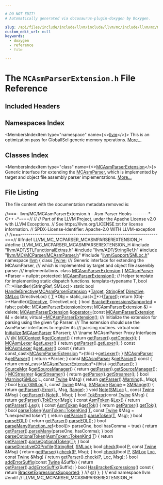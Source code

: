 ```yaml
---

# DO NOT EDIT!
# Automatically generated via docusaurus-plugin-doxygen by Doxygen.

slug: /api/files/include/include/llvm/include/llvm/mc/include/llvm/mc/mcparser/mcasmparserextension-h
custom_edit_url: null
keywords:
  - doxygen
  - reference
  - file

---
```





# The `MCAsmParserExtension.h` File Reference

<DoxygenPage pluginConfig={pluginConfig}>



## Included Headers

<IncludesList>
<IncludesListItem
  filePath="llvm/ADT/STLFunctionalExtras.h"
  permalink="/docs/api/files/include/include/llvm/include/llvm/adt/stlfunctionalextras-h"
  isLocal="true" />
<IncludesListItem
  filePath="llvm/ADT/StringRef.h"
  permalink="/docs/api/files/include/include/llvm/include/llvm/adt/stringref-h"
  isLocal="true" />
<IncludesListItem
  filePath="llvm/MC/MCParser/MCAsmParser.h"
  permalink="/docs/api/files/include/include/llvm/include/llvm/mc/include/llvm/mc/mcparser/mcasmparser-h"
  isLocal="true" />
<IncludesListItem
  filePath="llvm/Support/SMLoc.h"
  permalink="/docs/api/files/include/include/llvm/include/llvm/support/smloc-h"
  isLocal="true" />
</IncludesList>

## Namespaces Index

<MembersIndex>

<MembersIndexItem
  type="namespace"
  name={<><a href="/docs/api/namespaces/llvm">llvm</a></>}>
This is an optimization pass for GlobalISel generic memory operations. <a href="/docs/api/namespaces/llvm/#details">More...</a>
</MembersIndexItem>

</MembersIndex>

## Classes Index

<MembersIndex>

<MembersIndexItem
  type="class"
  name={<><a href="/docs/api/classes/llvm/mcasmparserextension">MCAsmParserExtension</a></>}>
Generic interface for extending the <a href="/docs/api/classes/llvm/mcasmparser">MCAsmParser</a>, which is implemented by target and object file assembly parser implementations. <a href="/docs/api/classes/llvm/mcasmparserextension/#details">More...</a>
</MembersIndexItem>

</MembersIndex>


## File Listing

The file content with the documentation metadata removed is:

<ProgramListing>

<Link id="l00001" /><CodeLine lineNumber="1"><Highlight kind="comment">//===- llvm/MC/MCAsmParserExtension.h - Asm Parser Hooks --------&#42;- C++ -&#42;-===//</Highlight><Highlight kind="normal"></Highlight></CodeLine>
<Link id="l00002" /><CodeLine lineNumber="2"><Highlight kind="normal"></Highlight><Highlight kind="comment">//</Highlight><Highlight kind="normal"></Highlight></CodeLine>
<Link id="l00003" /><CodeLine lineNumber="3"><Highlight kind="normal"></Highlight><Highlight kind="comment">// Part of the LLVM Project, under the Apache License v2.0 with LLVM Exceptions.</Highlight><Highlight kind="normal"></Highlight></CodeLine>
<Link id="l00004" /><CodeLine lineNumber="4"><Highlight kind="normal"></Highlight><Highlight kind="comment">// See https://llvm.org/LICENSE.txt for license information.</Highlight><Highlight kind="normal"></Highlight></CodeLine>
<Link id="l00005" /><CodeLine lineNumber="5"><Highlight kind="normal"></Highlight><Highlight kind="comment">// SPDX-License-Identifier: Apache-2.0 WITH LLVM-exception</Highlight><Highlight kind="normal"></Highlight></CodeLine>
<Link id="l00006" /><CodeLine lineNumber="6"><Highlight kind="normal"></Highlight><Highlight kind="comment">//</Highlight><Highlight kind="normal"></Highlight></CodeLine>
<Link id="l00007" /><CodeLine lineNumber="7"><Highlight kind="normal"></Highlight><Highlight kind="comment">//===----------------------------------------------------------------------===//</Highlight><Highlight kind="normal"></Highlight></CodeLine>
<Link id="l00008" /><CodeLine lineNumber="8"><Highlight kind="normal"></Highlight></CodeLine>
<Link id="l00009" /><CodeLine lineNumber="9"><Highlight kind="normal"></Highlight><Highlight kind="preprocessor">#ifndef LLVM&#95;MC&#95;MCPARSER&#95;MCASMPARSEREXTENSION&#95;H</Highlight><Highlight kind="normal"></Highlight></CodeLine>
<Link id="l00010" /><CodeLine lineNumber="10"><Highlight kind="normal"></Highlight><Highlight kind="preprocessor">#define LLVM&#95;MC&#95;MCPARSER&#95;MCASMPARSEREXTENSION&#95;H</Highlight><Highlight kind="normal"></Highlight></CodeLine>
<Link id="l00011" /><CodeLine lineNumber="11"><Highlight kind="normal"></Highlight></CodeLine>
<Link id="l00012" /><CodeLine lineNumber="12"><Highlight kind="normal"></Highlight><Highlight kind="preprocessor">#include &quot;<a href="/docs/api/files/include/include/llvm/include/llvm/adt/stlfunctionalextras-h">llvm/ADT/STLFunctionalExtras.h</a>&quot;</Highlight><Highlight kind="normal"></Highlight></CodeLine>
<Link id="l00013" /><CodeLine lineNumber="13"><Highlight kind="normal"></Highlight><Highlight kind="preprocessor">#include &quot;<a href="/docs/api/files/include/include/llvm/include/llvm/adt/stringref-h">llvm/ADT/StringRef.h</a>&quot;</Highlight><Highlight kind="normal"></Highlight></CodeLine>
<Link id="l00014" /><CodeLine lineNumber="14"><Highlight kind="normal"></Highlight><Highlight kind="preprocessor">#include &quot;<a href="/docs/api/files/include/include/llvm/include/llvm/mc/include/llvm/mc/mcparser/mcasmparser-h">llvm/MC/MCParser/MCAsmParser.h</a>&quot;</Highlight><Highlight kind="normal"></Highlight></CodeLine>
<Link id="l00015" /><CodeLine lineNumber="15"><Highlight kind="normal"></Highlight><Highlight kind="preprocessor">#include &quot;<a href="/docs/api/files/include/include/llvm/include/llvm/support/smloc-h">llvm/Support/SMLoc.h</a>&quot;</Highlight><Highlight kind="normal"></Highlight></CodeLine>
<Link id="l00016" /><CodeLine lineNumber="16"><Highlight kind="normal"></Highlight></CodeLine>
<Link id="l00017" /><CodeLine lineNumber="17"><Highlight kind="normal"></Highlight><Highlight kind="keyword">namespace </Highlight><Highlight kind="normal"><a href="/docs/api/namespaces/llvm">llvm</a> &#123;</Highlight></CodeLine>
<Link id="l00018" /><CodeLine lineNumber="18"><Highlight kind="normal"></Highlight></CodeLine>
<Link id="l00019" /><CodeLine lineNumber="19"><Highlight kind="normal"></Highlight><Highlight kind="keyword">class </Highlight><Highlight kind="normal"><a href="/docs/api/classes/llvm/twine">Twine</a>;</Highlight></CodeLine>
<Link id="l00020" /><CodeLine lineNumber="20"><Highlight kind="normal"></Highlight><Highlight kind="comment"></Highlight></CodeLine>
<Link id="l00021" /><CodeLine lineNumber="21"><Highlight kind="comment">/// Generic interface for extending the MCAsmParser,</Highlight></CodeLine>
<Link id="l00022" /><CodeLine lineNumber="22"><Highlight kind="comment">/// which is implemented by target and object file assembly parser</Highlight></CodeLine>
<Link id="l00023" /><CodeLine lineNumber="23"><Highlight kind="comment">/// implementations.</Highlight><Highlight kind="normal"></Highlight></CodeLine>
<Link id="l00024" /><CodeLine lineNumber="24" lineLink="/docs/api/classes/llvm/mcasmparserextension"><Highlight kind="normal"></Highlight><Highlight kind="keyword">class </Highlight><Highlight kind="normal"><a href="/docs/api/classes/llvm/mcasmparserextension/#aab3bf5b24dd10d157225bc28bb555f30">MCAsmParserExtension</a> &#123;</Highlight></CodeLine>
<Link id="l00025" /><CodeLine lineNumber="25"><Highlight kind="normal">  <a href="/docs/api/classes/llvm/mcasmparser">MCAsmParser</a> &#42;Parser = </Highlight><Highlight kind="keyword">nullptr</Highlight><Highlight kind="normal">;</Highlight></CodeLine>
<Link id="l00026" /><CodeLine lineNumber="26"><Highlight kind="normal"></Highlight></CodeLine>
<Link id="l00027" /><CodeLine lineNumber="27"><Highlight kind="normal"></Highlight><Highlight kind="keyword">protected</Highlight><Highlight kind="normal">:</Highlight></CodeLine>
<Link id="l00028" /><CodeLine lineNumber="28" lineLink="/docs/api/classes/llvm/mcasmparserextension/#aab3bf5b24dd10d157225bc28bb555f30"><Highlight kind="normal">  <a href="/docs/api/classes/llvm/mcasmparserextension/#aab3bf5b24dd10d157225bc28bb555f30">MCAsmParserExtension</a>();</Highlight></CodeLine>
<Link id="l00029" /><CodeLine lineNumber="29"><Highlight kind="normal"></Highlight></CodeLine>
<Link id="l00030" /><CodeLine lineNumber="30"><Highlight kind="normal">  </Highlight><Highlight kind="comment">// Helper template for implementing static dispatch functions.</Highlight><Highlight kind="normal"></Highlight></CodeLine>
<Link id="l00031" /><CodeLine lineNumber="31"><Highlight kind="normal">  </Highlight><Highlight kind="keyword">template</Highlight><Highlight kind="normal">&lt;</Highlight><Highlight kind="keyword">typename</Highlight><Highlight kind="normal"> T, </Highlight><Highlight kind="keywordtype">bool</Highlight><Highlight kind="normal"> (T::&#42;Handler)(StringRef, SMLoc)&gt;</Highlight></CodeLine>
<Link id="l00032" /><CodeLine lineNumber="32" lineLink="/docs/api/classes/llvm/mcasmparserextension/#a24a2ab7728459aab10f7550b978f7b84"><Highlight kind="normal">  </Highlight><Highlight kind="keyword">static</Highlight><Highlight kind="normal"> </Highlight><Highlight kind="keywordtype">bool</Highlight><Highlight kind="normal"> <a href="/docs/api/classes/llvm/mcasmparserextension/#a24a2ab7728459aab10f7550b978f7b84">HandleDirective</a>(<a href="/docs/api/classes/llvm/mcasmparserextension/#aab3bf5b24dd10d157225bc28bb555f30">MCAsmParserExtension</a> &#42;<a href="/docs/api/classes/llvm/target">Target</a>,</Highlight></CodeLine>
<Link id="l00033" /><CodeLine lineNumber="33"><Highlight kind="normal">                              <a href="/docs/api/classes/llvm/stringref">StringRef</a> <a href="/docs/api/classes/llvm/directive">Directive</a>,</Highlight></CodeLine>
<Link id="l00034" /><CodeLine lineNumber="34"><Highlight kind="normal">                              <a href="/docs/api/classes/llvm/smloc">SMLoc</a> DirectiveLoc) &#123;</Highlight></CodeLine>
<Link id="l00035" /><CodeLine lineNumber="35"><Highlight kind="normal">    <a href="/docs/api/files/lib/lib/target/lib/target/mips/mips16isellowering-cpp/#a0acb682b8260ab1c60b918599864e2e5">T</a> &#42;Obj = </Highlight><Highlight kind="keyword">static&#95;cast&lt;</Highlight><Highlight kind="normal"><a href="/docs/api/files/lib/lib/target/lib/target/mips/mips16isellowering-cpp/#a0acb682b8260ab1c60b918599864e2e5">T</a>&#42;</Highlight><Highlight kind="keyword">&gt;</Highlight><Highlight kind="normal">(<a href="/docs/api/classes/llvm/target">Target</a>);</Highlight></CodeLine>
<Link id="l00036" /><CodeLine lineNumber="36"><Highlight kind="normal">    </Highlight><Highlight kind="keywordflow">return</Highlight><Highlight kind="normal"> (Obj-&gt;&#42;Handler)(<a href="/docs/api/classes/llvm/directive">Directive</a>, DirectiveLoc);</Highlight></CodeLine>
<Link id="l00037" /><CodeLine lineNumber="37"><Highlight kind="normal">  &#125;</Highlight></CodeLine>
<Link id="l00038" /><CodeLine lineNumber="38"><Highlight kind="normal"></Highlight></CodeLine>
<Link id="l00039" /><CodeLine lineNumber="39" lineLink="/docs/api/classes/llvm/mcasmparserextension/#acd467ad40163cfdcb2e73ac13f83d8f2"><Highlight kind="normal">  </Highlight><Highlight kind="keywordtype">bool</Highlight><Highlight kind="normal"> <a href="/docs/api/classes/llvm/mcasmparserextension/#acd467ad40163cfdcb2e73ac13f83d8f2">BracketExpressionsSupported</a> = </Highlight><Highlight kind="keyword">false</Highlight><Highlight kind="normal">;</Highlight></CodeLine>
<Link id="l00040" /><CodeLine lineNumber="40"><Highlight kind="normal"></Highlight></CodeLine>
<Link id="l00041" /><CodeLine lineNumber="41"><Highlight kind="normal"></Highlight><Highlight kind="keyword">public</Highlight><Highlight kind="normal">:</Highlight></CodeLine>
<Link id="l00042" /><CodeLine lineNumber="42" lineLink="/docs/api/classes/llvm/mcasmparserextension/#a5749b82d37aef7341a7ae4e7e8ee4151"><Highlight kind="normal">  <a href="/docs/api/classes/llvm/mcasmparserextension/#a5749b82d37aef7341a7ae4e7e8ee4151">MCAsmParserExtension</a>(</Highlight><Highlight kind="keyword">const</Highlight><Highlight kind="normal"> <a href="/docs/api/classes/llvm/mcasmparserextension/#aab3bf5b24dd10d157225bc28bb555f30">MCAsmParserExtension</a> &amp;) = </Highlight><Highlight kind="keyword">delete</Highlight><Highlight kind="normal">;</Highlight></CodeLine>
<Link id="l00043" /><CodeLine lineNumber="43" lineLink="/docs/api/classes/llvm/mcasmparserextension/#a5059e383d4fa0d92c32172516190251f"><Highlight kind="normal">  <a href="/docs/api/classes/llvm/mcasmparserextension/#aab3bf5b24dd10d157225bc28bb555f30">MCAsmParserExtension</a> &amp;<a href="/docs/api/classes/llvm/mcasmparserextension/#a5059e383d4fa0d92c32172516190251f">operator=</a>(</Highlight><Highlight kind="keyword">const</Highlight><Highlight kind="normal"> <a href="/docs/api/classes/llvm/mcasmparserextension/#aab3bf5b24dd10d157225bc28bb555f30">MCAsmParserExtension</a> &amp;) = </Highlight><Highlight kind="keyword">delete</Highlight><Highlight kind="normal">;</Highlight></CodeLine>
<Link id="l00044" /><CodeLine lineNumber="44" lineLink="/docs/api/classes/llvm/mcasmparserextension/#a363ea7ea65cbb67fe7c57d5aef6ca528"><Highlight kind="normal">  </Highlight><Highlight kind="keyword">virtual</Highlight><Highlight kind="normal"> <a href="/docs/api/classes/llvm/mcasmparserextension/#a363ea7ea65cbb67fe7c57d5aef6ca528">~MCAsmParserExtension</a>();</Highlight></CodeLine>
<Link id="l00045" /><CodeLine lineNumber="45"><Highlight kind="normal"></Highlight><Highlight kind="comment"></Highlight></CodeLine>
<Link id="l00046" /><CodeLine lineNumber="46"><Highlight kind="comment">  /// Initialize the extension for parsing using the given \\p Parser.</Highlight></CodeLine>
<Link id="l00047" /><CodeLine lineNumber="47"><Highlight kind="comment">  /// The extension should use the AsmParser interfaces to register its</Highlight></CodeLine>
<Link id="l00048" /><CodeLine lineNumber="48"><Highlight kind="comment">  /// parsing routines.</Highlight><Highlight kind="normal"></Highlight></CodeLine>
<Link id="l00049" /><CodeLine lineNumber="49"><Highlight kind="normal">  </Highlight><Highlight kind="keyword">virtual</Highlight><Highlight kind="normal"> </Highlight><Highlight kind="keywordtype">void</Highlight><Highlight kind="normal"> <a href="/docs/api/classes/llvm/mcasmparserextension/#a77a335167c72ea8bc771501825f81696">Initialize</a>(<a href="/docs/api/classes/llvm/mcasmparser">MCAsmParser</a> &amp;Parser);</Highlight></CodeLine>
<Link id="l00050" /><CodeLine lineNumber="50"><Highlight kind="normal"></Highlight><Highlight kind="comment"></Highlight></CodeLine>
<Link id="l00051" /><CodeLine lineNumber="51"><Highlight kind="comment">  /// \\name MCAsmParser Proxy Interfaces</Highlight></CodeLine>
<Link id="l00052" /><CodeLine lineNumber="52"><Highlight kind="comment">  /// @&#123;</Highlight><Highlight kind="normal"></Highlight></CodeLine>
<Link id="l00053" /><CodeLine lineNumber="53"><Highlight kind="normal"></Highlight></CodeLine>
<Link id="l00054" /><CodeLine lineNumber="54" lineLink="/docs/api/classes/llvm/mcasmparserextension/#aa7399d73f97fdf5bcf6b19f760264848"><Highlight kind="normal">  <a href="/docs/api/classes/llvm/mccontext">MCContext</a> &amp;<a href="/docs/api/classes/llvm/mcasmparserextension/#aa7399d73f97fdf5bcf6b19f760264848">getContext</a>() &#123; </Highlight><Highlight kind="keywordflow">return</Highlight><Highlight kind="normal"> <a href="/docs/api/classes/llvm/mcasmparserextension/#aef625855ca29806691daef93804afba0">getParser</a>().<a href="/docs/api/classes/llvm/mcasmparser/#af5501a0543911b575ec50e456ee228ae">getContext</a>(); &#125;</Highlight></CodeLine>
<Link id="l00055" /><CodeLine lineNumber="55"><Highlight kind="normal"></Highlight></CodeLine>
<Link id="l00056" /><CodeLine lineNumber="56" lineLink="/docs/api/classes/llvm/mcasmparserextension/#afba734fed57c0c0343c2f8e096ce3c16"><Highlight kind="normal">  <a href="/docs/api/classes/llvm/mcasmlexer">MCAsmLexer</a> &amp;<a href="/docs/api/classes/llvm/mcasmparserextension/#afba734fed57c0c0343c2f8e096ce3c16">getLexer</a>() &#123; </Highlight><Highlight kind="keywordflow">return</Highlight><Highlight kind="normal"> <a href="/docs/api/classes/llvm/mcasmparserextension/#aef625855ca29806691daef93804afba0">getParser</a>().<a href="/docs/api/classes/llvm/mcasmparser/#aa4e7ba9b1dd10c4262ff498f9a7dd397">getLexer</a>(); &#125;</Highlight></CodeLine>
<Link id="l00057" /><CodeLine lineNumber="57" lineLink="/docs/api/classes/llvm/mcasmparserextension/#ade8ad9021352cffa418d68cdaffb3629"><Highlight kind="normal">  </Highlight><Highlight kind="keyword">const</Highlight><Highlight kind="normal"> <a href="/docs/api/classes/llvm/mcasmlexer">MCAsmLexer</a> &amp;<a href="/docs/api/classes/llvm/mcasmparserextension/#ade8ad9021352cffa418d68cdaffb3629">getLexer</a>()</Highlight><Highlight kind="keyword"> const </Highlight><Highlight kind="normal">&#123;</Highlight></CodeLine>
<Link id="l00058" /><CodeLine lineNumber="58"><Highlight kind="normal">    </Highlight><Highlight kind="keywordflow">return</Highlight><Highlight kind="normal"> </Highlight><Highlight kind="keyword">const&#95;cast&lt;</Highlight><Highlight kind="normal"><a href="/docs/api/classes/llvm/mcasmparserextension/#aab3bf5b24dd10d157225bc28bb555f30">MCAsmParserExtension</a> &#42;</Highlight><Highlight kind="keyword">&gt;</Highlight><Highlight kind="normal">(</Highlight><Highlight kind="keyword">this</Highlight><Highlight kind="normal">)-&gt;<a href="/docs/api/classes/llvm/mcasmparserextension/#afba734fed57c0c0343c2f8e096ce3c16">getLexer</a>();</Highlight></CodeLine>
<Link id="l00059" /><CodeLine lineNumber="59"><Highlight kind="normal">  &#125;</Highlight></CodeLine>
<Link id="l00060" /><CodeLine lineNumber="60"><Highlight kind="normal"></Highlight></CodeLine>
<Link id="l00061" /><CodeLine lineNumber="61" lineLink="/docs/api/classes/llvm/mcasmparserextension/#aef625855ca29806691daef93804afba0"><Highlight kind="normal">  <a href="/docs/api/classes/llvm/mcasmparser">MCAsmParser</a> &amp;<a href="/docs/api/classes/llvm/mcasmparserextension/#aef625855ca29806691daef93804afba0">getParser</a>() &#123; </Highlight><Highlight kind="keywordflow">return</Highlight><Highlight kind="normal"> &#42;Parser; &#125;</Highlight></CodeLine>
<Link id="l00062" /><CodeLine lineNumber="62" lineLink="/docs/api/classes/llvm/mcasmparserextension/#a08025f4809a46aef04a7cb9763f95870"><Highlight kind="normal">  </Highlight><Highlight kind="keyword">const</Highlight><Highlight kind="normal"> <a href="/docs/api/classes/llvm/mcasmparser">MCAsmParser</a> &amp;<a href="/docs/api/classes/llvm/mcasmparserextension/#a08025f4809a46aef04a7cb9763f95870">getParser</a>()</Highlight><Highlight kind="keyword"> const </Highlight><Highlight kind="normal">&#123;</Highlight></CodeLine>
<Link id="l00063" /><CodeLine lineNumber="63"><Highlight kind="normal">    </Highlight><Highlight kind="keywordflow">return</Highlight><Highlight kind="normal"> </Highlight><Highlight kind="keyword">const&#95;cast&lt;</Highlight><Highlight kind="normal"><a href="/docs/api/classes/llvm/mcasmparserextension/#aab3bf5b24dd10d157225bc28bb555f30">MCAsmParserExtension</a>&#42;</Highlight><Highlight kind="keyword">&gt;</Highlight><Highlight kind="normal">(</Highlight><Highlight kind="keyword">this</Highlight><Highlight kind="normal">)-&gt;<a href="/docs/api/classes/llvm/mcasmparserextension/#aef625855ca29806691daef93804afba0">getParser</a>();</Highlight></CodeLine>
<Link id="l00064" /><CodeLine lineNumber="64"><Highlight kind="normal">  &#125;</Highlight></CodeLine>
<Link id="l00065" /><CodeLine lineNumber="65"><Highlight kind="normal"></Highlight></CodeLine>
<Link id="l00066" /><CodeLine lineNumber="66" lineLink="/docs/api/classes/llvm/mcasmparserextension/#a0401ba9b53470dbdefa8e78d8b344e5d"><Highlight kind="normal">  <a href="/docs/api/classes/llvm/sourcemgr">SourceMgr</a> &amp;<a href="/docs/api/classes/llvm/mcasmparserextension/#a0401ba9b53470dbdefa8e78d8b344e5d">getSourceManager</a>() &#123; </Highlight><Highlight kind="keywordflow">return</Highlight><Highlight kind="normal"> <a href="/docs/api/classes/llvm/mcasmparserextension/#aef625855ca29806691daef93804afba0">getParser</a>().<a href="/docs/api/classes/llvm/mcasmparser/#a592091f24541a576ac6294b097a4061d">getSourceManager</a>(); &#125;</Highlight></CodeLine>
<Link id="l00067" /><CodeLine lineNumber="67" lineLink="/docs/api/classes/llvm/mcasmparserextension/#ad4802c6230c2d4e9ddf64155b05344a9"><Highlight kind="normal">  <a href="/docs/api/classes/llvm/mcstreamer">MCStreamer</a> &amp;<a href="/docs/api/classes/llvm/mcasmparserextension/#ad4802c6230c2d4e9ddf64155b05344a9">getStreamer</a>() &#123; </Highlight><Highlight kind="keywordflow">return</Highlight><Highlight kind="normal"> <a href="/docs/api/classes/llvm/mcasmparserextension/#aef625855ca29806691daef93804afba0">getParser</a>().<a href="/docs/api/classes/llvm/mcasmparser/#a40ca835fddf3ca47f6b9a7bd43d929f0">getStreamer</a>(); &#125;</Highlight></CodeLine>
<Link id="l00068" /><CodeLine lineNumber="68"><Highlight kind="normal"></Highlight></CodeLine>
<Link id="l00069" /><CodeLine lineNumber="69" lineLink="/docs/api/classes/llvm/mcasmparserextension/#a693fb5fe74d5bc374102bba3a1dc6431"><Highlight kind="normal">  </Highlight><Highlight kind="keywordtype">bool</Highlight><Highlight kind="normal"> <a href="/docs/api/classes/llvm/mcasmparserextension/#a693fb5fe74d5bc374102bba3a1dc6431">Warning</a>(<a href="/docs/api/classes/llvm/smloc">SMLoc</a> L, </Highlight><Highlight kind="keyword">const</Highlight><Highlight kind="normal"> <a href="/docs/api/classes/llvm/twine">Twine</a> &amp;Msg) &#123;</Highlight></CodeLine>
<Link id="l00070" /><CodeLine lineNumber="70"><Highlight kind="normal">    </Highlight><Highlight kind="keywordflow">return</Highlight><Highlight kind="normal"> <a href="/docs/api/classes/llvm/mcasmparserextension/#aef625855ca29806691daef93804afba0">getParser</a>().<a href="/docs/api/classes/llvm/mcasmparser/#ab0573f4b31f141fba5ffffe9b0a53688">Warning</a>(L, Msg);</Highlight></CodeLine>
<Link id="l00071" /><CodeLine lineNumber="71"><Highlight kind="normal">  &#125;</Highlight></CodeLine>
<Link id="l00072" /><CodeLine lineNumber="72"><Highlight kind="normal"></Highlight></CodeLine>
<Link id="l00073" /><CodeLine lineNumber="73" lineLink="/docs/api/classes/llvm/mcasmparserextension/#ab34712e7b8a90ef1894fd6a3b483179f"><Highlight kind="normal">  </Highlight><Highlight kind="keywordtype">bool</Highlight><Highlight kind="normal"> <a href="/docs/api/classes/llvm/mcasmparserextension/#ab34712e7b8a90ef1894fd6a3b483179f">Error</a>(<a href="/docs/api/classes/llvm/smloc">SMLoc</a> L, </Highlight><Highlight kind="keyword">const</Highlight><Highlight kind="normal"> <a href="/docs/api/classes/llvm/twine">Twine</a> &amp;Msg, <a href="/docs/api/classes/llvm/smrange">SMRange</a> <a href="/docs/api/files/lib/lib/target/lib/target/nvptx/nvvmintrrange-cpp/#a34bd74317e3f04bfc4318c2d1a470877">Range</a> = <a href="/docs/api/classes/llvm/smrange">SMRange</a>()) &#123;</Highlight></CodeLine>
<Link id="l00074" /><CodeLine lineNumber="74"><Highlight kind="normal">    </Highlight><Highlight kind="keywordflow">return</Highlight><Highlight kind="normal"> <a href="/docs/api/classes/llvm/mcasmparserextension/#aef625855ca29806691daef93804afba0">getParser</a>().<a href="/docs/api/classes/llvm/mcasmparser/#afe58695435b93e0599ed2f77e877a0aa">Error</a>(L, Msg, <a href="/docs/api/files/lib/lib/target/lib/target/nvptx/nvvmintrrange-cpp/#a34bd74317e3f04bfc4318c2d1a470877">Range</a>);</Highlight></CodeLine>
<Link id="l00075" /><CodeLine lineNumber="75"><Highlight kind="normal">  &#125;</Highlight></CodeLine>
<Link id="l00076" /><CodeLine lineNumber="76"><Highlight kind="normal"></Highlight></CodeLine>
<Link id="l00077" /><CodeLine lineNumber="77" lineLink="/docs/api/classes/llvm/mcasmparserextension/#aa825e0d4496e84cdd4b6d8efac571952"><Highlight kind="normal">  </Highlight><Highlight kind="keywordtype">void</Highlight><Highlight kind="normal"> <a href="/docs/api/classes/llvm/mcasmparserextension/#aa825e0d4496e84cdd4b6d8efac571952">Note</a>(<a href="/docs/api/classes/llvm/smloc">SMLoc</a> L, </Highlight><Highlight kind="keyword">const</Highlight><Highlight kind="normal"> <a href="/docs/api/classes/llvm/twine">Twine</a> &amp;Msg) &#123;</Highlight></CodeLine>
<Link id="l00078" /><CodeLine lineNumber="78"><Highlight kind="normal">    <a href="/docs/api/classes/llvm/mcasmparserextension/#aef625855ca29806691daef93804afba0">getParser</a>().<a href="/docs/api/classes/llvm/mcasmparser/#a51860cb8160776d84628d48f53e26a62">Note</a>(L, Msg);</Highlight></CodeLine>
<Link id="l00079" /><CodeLine lineNumber="79"><Highlight kind="normal">  &#125;</Highlight></CodeLine>
<Link id="l00080" /><CodeLine lineNumber="80"><Highlight kind="normal"></Highlight></CodeLine>
<Link id="l00081" /><CodeLine lineNumber="81" lineLink="/docs/api/classes/llvm/mcasmparserextension/#a939005612707a0dd8c6cee10d302748f"><Highlight kind="normal">  </Highlight><Highlight kind="keywordtype">bool</Highlight><Highlight kind="normal"> <a href="/docs/api/classes/llvm/mcasmparserextension/#a939005612707a0dd8c6cee10d302748f">TokError</a>(</Highlight><Highlight kind="keyword">const</Highlight><Highlight kind="normal"> <a href="/docs/api/classes/llvm/twine">Twine</a> &amp;Msg) &#123;</Highlight></CodeLine>
<Link id="l00082" /><CodeLine lineNumber="82"><Highlight kind="normal">    </Highlight><Highlight kind="keywordflow">return</Highlight><Highlight kind="normal"> <a href="/docs/api/classes/llvm/mcasmparserextension/#aef625855ca29806691daef93804afba0">getParser</a>().<a href="/docs/api/classes/llvm/mcasmparser/#aca3b32b0f673fcda41b604540f49a4f9">TokError</a>(Msg);</Highlight></CodeLine>
<Link id="l00083" /><CodeLine lineNumber="83"><Highlight kind="normal">  &#125;</Highlight></CodeLine>
<Link id="l00084" /><CodeLine lineNumber="84"><Highlight kind="normal"></Highlight></CodeLine>
<Link id="l00085" /><CodeLine lineNumber="85" lineLink="/docs/api/classes/llvm/mcasmparserextension/#a38ed901577d3ad8c434939bb49fbf342"><Highlight kind="normal">  </Highlight><Highlight kind="keyword">const</Highlight><Highlight kind="normal"> <a href="/docs/api/classes/llvm/asmtoken">AsmToken</a> &amp;<a href="/docs/api/classes/llvm/mcasmparserextension/#a38ed901577d3ad8c434939bb49fbf342">Lex</a>() &#123; </Highlight><Highlight kind="keywordflow">return</Highlight><Highlight kind="normal"> <a href="/docs/api/classes/llvm/mcasmparserextension/#aef625855ca29806691daef93804afba0">getParser</a>().<a href="/docs/api/classes/llvm/mcasmparser/#a922370d34654382dd4ff2b8a1a9c50d6">Lex</a>(); &#125;</Highlight></CodeLine>
<Link id="l00086" /><CodeLine lineNumber="86" lineLink="/docs/api/classes/llvm/mcasmparserextension/#a4235d087dc899291be41be9db4d811a9"><Highlight kind="normal">  </Highlight><Highlight kind="keyword">const</Highlight><Highlight kind="normal"> <a href="/docs/api/classes/llvm/asmtoken">AsmToken</a> &amp;<a href="/docs/api/classes/llvm/mcasmparserextension/#a4235d087dc899291be41be9db4d811a9">getTok</a>() &#123; </Highlight><Highlight kind="keywordflow">return</Highlight><Highlight kind="normal"> <a href="/docs/api/classes/llvm/mcasmparserextension/#aef625855ca29806691daef93804afba0">getParser</a>().<a href="/docs/api/classes/llvm/mcasmparser/#a607ccd51956df621f1f5ea07c5d3b2c6">getTok</a>(); &#125;</Highlight></CodeLine>
<Link id="l00087" /><CodeLine lineNumber="87" lineLink="/docs/api/classes/llvm/mcasmparserextension/#a554ce8cd5542f0ad063a7b0b1b68a140"><Highlight kind="normal">  </Highlight><Highlight kind="keywordtype">bool</Highlight><Highlight kind="normal"> <a href="/docs/api/classes/llvm/mcasmparserextension/#a554ce8cd5542f0ad063a7b0b1b68a140">parseToken</a>(<a href="/docs/api/classes/llvm/asmtoken/#ab4316e41520ea53f789582c25bbec039">AsmToken::TokenKind</a> <a href="/docs/api/files/lib/lib/target/lib/target/mips/mips16isellowering-cpp/#a0acb682b8260ab1c60b918599864e2e5">T</a>,</Highlight></CodeLine>
<Link id="l00088" /><CodeLine lineNumber="88"><Highlight kind="normal">                  </Highlight><Highlight kind="keyword">const</Highlight><Highlight kind="normal"> <a href="/docs/api/classes/llvm/twine">Twine</a> &amp;Msg = </Highlight><Highlight kind="stringliteral">&quot;unexpected token&quot;</Highlight><Highlight kind="normal">) &#123;</Highlight></CodeLine>
<Link id="l00089" /><CodeLine lineNumber="89"><Highlight kind="normal">    </Highlight><Highlight kind="keywordflow">return</Highlight><Highlight kind="normal"> <a href="/docs/api/classes/llvm/mcasmparserextension/#aef625855ca29806691daef93804afba0">getParser</a>().<a href="/docs/api/classes/llvm/mcasmparser/#a137818cb489ba17770a17ee9eb6f269e">parseToken</a>(<a href="/docs/api/files/lib/lib/target/lib/target/mips/mips16isellowering-cpp/#a0acb682b8260ab1c60b918599864e2e5">T</a>, Msg);</Highlight></CodeLine>
<Link id="l00090" /><CodeLine lineNumber="90"><Highlight kind="normal">  &#125;</Highlight></CodeLine>
<Link id="l00091" /><CodeLine lineNumber="91" lineLink="/docs/api/classes/llvm/mcasmparserextension/#a2c0ffc86a3d3e895b526e036cf1aa4d3"><Highlight kind="normal">  </Highlight><Highlight kind="keywordtype">bool</Highlight><Highlight kind="normal"> <a href="/docs/api/classes/llvm/mcasmparserextension/#a2c0ffc86a3d3e895b526e036cf1aa4d3">parseEOL</a>() &#123; </Highlight><Highlight kind="keywordflow">return</Highlight><Highlight kind="normal"> <a href="/docs/api/classes/llvm/mcasmparserextension/#aef625855ca29806691daef93804afba0">getParser</a>().<a href="/docs/api/classes/llvm/mcasmparser/#a7b442abcc8f942ce12304975367e1fa2">parseEOL</a>(); &#125;</Highlight></CodeLine>
<Link id="l00092" /><CodeLine lineNumber="92"><Highlight kind="normal"></Highlight></CodeLine>
<Link id="l00093" /><CodeLine lineNumber="93" lineLink="/docs/api/classes/llvm/mcasmparserextension/#a5114033053c722506e59e9899a62afe3"><Highlight kind="normal">  </Highlight><Highlight kind="keywordtype">bool</Highlight><Highlight kind="normal"> <a href="/docs/api/classes/llvm/mcasmparserextension/#a5114033053c722506e59e9899a62afe3">parseMany</a>(<a href="/docs/api/classes/llvm/function-ref">function&#95;ref</a>&lt;</Highlight><Highlight kind="keywordtype">bool</Highlight><Highlight kind="normal">()&gt; parseOne, </Highlight><Highlight kind="keywordtype">bool</Highlight><Highlight kind="normal"> hasComma = </Highlight><Highlight kind="keyword">true</Highlight><Highlight kind="normal">) &#123;</Highlight></CodeLine>
<Link id="l00094" /><CodeLine lineNumber="94"><Highlight kind="normal">    </Highlight><Highlight kind="keywordflow">return</Highlight><Highlight kind="normal"> <a href="/docs/api/classes/llvm/mcasmparserextension/#aef625855ca29806691daef93804afba0">getParser</a>().<a href="/docs/api/classes/llvm/mcasmparser/#a0796f036e832b4b5e10f6e31e77ca7c8">parseMany</a>(parseOne, hasComma);</Highlight></CodeLine>
<Link id="l00095" /><CodeLine lineNumber="95"><Highlight kind="normal">  &#125;</Highlight></CodeLine>
<Link id="l00096" /><CodeLine lineNumber="96"><Highlight kind="normal"></Highlight></CodeLine>
<Link id="l00097" /><CodeLine lineNumber="97" lineLink="/docs/api/classes/llvm/mcasmparserextension/#a0f14a9468b4224a3f7ab96eaef0b99ca"><Highlight kind="normal">  </Highlight><Highlight kind="keywordtype">bool</Highlight><Highlight kind="normal"> <a href="/docs/api/classes/llvm/mcasmparserextension/#a0f14a9468b4224a3f7ab96eaef0b99ca">parseOptionalToken</a>(<a href="/docs/api/classes/llvm/asmtoken/#ab4316e41520ea53f789582c25bbec039">AsmToken::TokenKind</a> <a href="/docs/api/files/lib/lib/target/lib/target/mips/mips16isellowering-cpp/#a0acb682b8260ab1c60b918599864e2e5">T</a>) &#123;</Highlight></CodeLine>
<Link id="l00098" /><CodeLine lineNumber="98"><Highlight kind="normal">    </Highlight><Highlight kind="keywordflow">return</Highlight><Highlight kind="normal"> <a href="/docs/api/classes/llvm/mcasmparserextension/#aef625855ca29806691daef93804afba0">getParser</a>().<a href="/docs/api/classes/llvm/mcasmparser/#a7fe5bbdb7d87187478d77f3a1d5a2a93">parseOptionalToken</a>(<a href="/docs/api/files/lib/lib/target/lib/target/mips/mips16isellowering-cpp/#a0acb682b8260ab1c60b918599864e2e5">T</a>);</Highlight></CodeLine>
<Link id="l00099" /><CodeLine lineNumber="99"><Highlight kind="normal">  &#125;</Highlight></CodeLine>
<Link id="l00100" /><CodeLine lineNumber="100"><Highlight kind="normal"></Highlight></CodeLine>
<Link id="l00101" /><CodeLine lineNumber="101"><Highlight kind="normal">  </Highlight><Highlight kind="keywordtype">bool</Highlight><Highlight kind="normal"> <a href="/docs/api/classes/llvm/mcasmparserextension/#acb5fd683cbbfb19a2e0d78ee46bb283c">parseDirectiveCGProfile</a>(<a href="/docs/api/classes/llvm/stringref">StringRef</a>, <a href="/docs/api/classes/llvm/smloc">SMLoc</a>);</Highlight></CodeLine>
<Link id="l00102" /><CodeLine lineNumber="102"><Highlight kind="normal"></Highlight></CodeLine>
<Link id="l00103" /><CodeLine lineNumber="103" lineLink="/docs/api/classes/llvm/mcasmparserextension/#a9996e014bb8433cf33e137f0a3f21194"><Highlight kind="normal">  </Highlight><Highlight kind="keywordtype">bool</Highlight><Highlight kind="normal"> <a href="/docs/api/classes/llvm/mcasmparserextension/#a9996e014bb8433cf33e137f0a3f21194">check</a>(</Highlight><Highlight kind="keywordtype">bool</Highlight><Highlight kind="normal"> <a href="/docs/api/files/lib/lib/option/option-cpp/#a04665169063c8ca1f2ea96c27fc7c2b2">P</a>, </Highlight><Highlight kind="keyword">const</Highlight><Highlight kind="normal"> <a href="/docs/api/classes/llvm/twine">Twine</a> &amp;Msg) &#123;</Highlight></CodeLine>
<Link id="l00104" /><CodeLine lineNumber="104"><Highlight kind="normal">    </Highlight><Highlight kind="keywordflow">return</Highlight><Highlight kind="normal"> <a href="/docs/api/classes/llvm/mcasmparserextension/#aef625855ca29806691daef93804afba0">getParser</a>().<a href="/docs/api/classes/llvm/mcasmparser/#a3030316a1ebebb07ea5bfef630daa790">check</a>(<a href="/docs/api/files/lib/lib/option/option-cpp/#a04665169063c8ca1f2ea96c27fc7c2b2">P</a>, Msg);</Highlight></CodeLine>
<Link id="l00105" /><CodeLine lineNumber="105"><Highlight kind="normal">  &#125;</Highlight></CodeLine>
<Link id="l00106" /><CodeLine lineNumber="106"><Highlight kind="normal"></Highlight></CodeLine>
<Link id="l00107" /><CodeLine lineNumber="107" lineLink="/docs/api/classes/llvm/mcasmparserextension/#ac5cfb11304bab346d56939a2de5f97bd"><Highlight kind="normal">  </Highlight><Highlight kind="keywordtype">bool</Highlight><Highlight kind="normal"> <a href="/docs/api/classes/llvm/mcasmparserextension/#ac5cfb11304bab346d56939a2de5f97bd">check</a>(</Highlight><Highlight kind="keywordtype">bool</Highlight><Highlight kind="normal"> <a href="/docs/api/files/lib/lib/option/option-cpp/#a04665169063c8ca1f2ea96c27fc7c2b2">P</a>, <a href="/docs/api/classes/llvm/smloc">SMLoc</a> <a href="/docs/api/namespaces/llvm/loc">Loc</a>, </Highlight><Highlight kind="keyword">const</Highlight><Highlight kind="normal"> <a href="/docs/api/classes/llvm/twine">Twine</a> &amp;Msg) &#123;</Highlight></CodeLine>
<Link id="l00108" /><CodeLine lineNumber="108"><Highlight kind="normal">    </Highlight><Highlight kind="keywordflow">return</Highlight><Highlight kind="normal"> <a href="/docs/api/classes/llvm/mcasmparserextension/#aef625855ca29806691daef93804afba0">getParser</a>().<a href="/docs/api/classes/llvm/mcasmparser/#a3030316a1ebebb07ea5bfef630daa790">check</a>(<a href="/docs/api/files/lib/lib/option/option-cpp/#a04665169063c8ca1f2ea96c27fc7c2b2">P</a>, <a href="/docs/api/namespaces/llvm/loc">Loc</a>, Msg);</Highlight></CodeLine>
<Link id="l00109" /><CodeLine lineNumber="109"><Highlight kind="normal">  &#125;</Highlight></CodeLine>
<Link id="l00110" /><CodeLine lineNumber="110"><Highlight kind="normal"></Highlight></CodeLine>
<Link id="l00111" /><CodeLine lineNumber="111" lineLink="/docs/api/classes/llvm/mcasmparserextension/#a3fa87f63e16161bde91f88f7d4484c8a"><Highlight kind="normal">  </Highlight><Highlight kind="keywordtype">bool</Highlight><Highlight kind="normal"> <a href="/docs/api/classes/llvm/mcasmparserextension/#a3fa87f63e16161bde91f88f7d4484c8a">addErrorSuffix</a>(</Highlight><Highlight kind="keyword">const</Highlight><Highlight kind="normal"> <a href="/docs/api/classes/llvm/twine">Twine</a> &amp;Suffix) &#123;</Highlight></CodeLine>
<Link id="l00112" /><CodeLine lineNumber="112"><Highlight kind="normal">    </Highlight><Highlight kind="keywordflow">return</Highlight><Highlight kind="normal"> <a href="/docs/api/classes/llvm/mcasmparserextension/#aef625855ca29806691daef93804afba0">getParser</a>().<a href="/docs/api/classes/llvm/mcasmparser/#a189e6cc46ddc7ca69bddd7f1a757a736">addErrorSuffix</a>(Suffix);</Highlight></CodeLine>
<Link id="l00113" /><CodeLine lineNumber="113"><Highlight kind="normal">  &#125;</Highlight></CodeLine>
<Link id="l00114" /><CodeLine lineNumber="114"><Highlight kind="normal"></Highlight></CodeLine>
<Link id="l00115" /><CodeLine lineNumber="115" lineLink="/docs/api/classes/llvm/mcasmparserextension/#a8771efbc816a4af82693422a26972d5f"><Highlight kind="normal">  </Highlight><Highlight kind="keywordtype">bool</Highlight><Highlight kind="normal"> <a href="/docs/api/classes/llvm/mcasmparserextension/#a8771efbc816a4af82693422a26972d5f">HasBracketExpressions</a>()</Highlight><Highlight kind="keyword"> const </Highlight><Highlight kind="normal">&#123; </Highlight><Highlight kind="keywordflow">return</Highlight><Highlight kind="normal"> <a href="/docs/api/classes/llvm/mcasmparserextension/#acd467ad40163cfdcb2e73ac13f83d8f2">BracketExpressionsSupported</a>; &#125;</Highlight></CodeLine>
<Link id="l00116" /><CodeLine lineNumber="116"><Highlight kind="normal"></Highlight><Highlight kind="comment"></Highlight></CodeLine>
<Link id="l00117" /><CodeLine lineNumber="117"><Highlight kind="comment">  /// @&#125;</Highlight><Highlight kind="normal"></Highlight></CodeLine>
<Link id="l00118" /><CodeLine lineNumber="118"><Highlight kind="normal">&#125;;</Highlight></CodeLine>
<Link id="l00119" /><CodeLine lineNumber="119"><Highlight kind="normal"></Highlight></CodeLine>
<Link id="l00120" /><CodeLine lineNumber="120"><Highlight kind="normal">&#125; </Highlight><Highlight kind="comment">// end namespace llvm</Highlight><Highlight kind="normal"></Highlight></CodeLine>
<Link id="l00121" /><CodeLine lineNumber="121"><Highlight kind="normal"></Highlight></CodeLine>
<Link id="l00122" /><CodeLine lineNumber="122"><Highlight kind="normal"></Highlight><Highlight kind="preprocessor">#endif </Highlight><Highlight kind="comment">// LLVM&#95;MC&#95;MCPARSER&#95;MCASMPARSEREXTENSION&#95;H</Highlight><Highlight kind="normal"></Highlight></CodeLine>

</ProgramListing>


</DoxygenPage>
